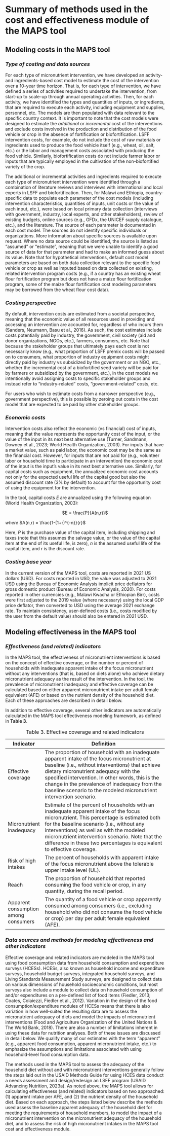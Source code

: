 # Summary of methods used in the cost and effectiveness module of the MAPS tool

## Modeling costs in the MAPS tool

### *Type of costing and data sources*

For each type of micronutrient intervention, we have developed an activity- and ingredients-based cost model to estimate the cost of the intervention over a 10-year time horizon. That is, for each type of intervention, we have defined a series of activities required to undertake the intervention, from start-up to scale-up through annual operating activities. Then, for each activity, we have identified the types and quantities of inputs, or ingredients, that are required to execute each activity, including equipment and supplies, personnel, etc. The models are then populated with data relevant to the specific country context. It is important to note that the cost models were designed to estimate the *additional* or *incremental* cost of the interventions and exclude costs involved in the production and distribution of the food vehicle or crop in the absence of fortification or biofortification. LSFF intervention costs, for example, do not include the cost of raw materials or ingredients used to produce the food vehicle itself (e.g., wheat, oil, salt, etc.) or the labor and management costs associated with producing the food vehicle. Similarly, biofortification costs do not include farmer labor or inputs that are typically employed in the cultivation of the non-biofortified variety of the crop.

The additional or incremental activities and ingredients required to execute each type of micronutrient intervention were identified through a combination of literature reviews and interviews with international and local experts in LSFF and biofortification. Then, for Malawi and Ethiopia, country-specific data to populate each parameter of the cost models (including intervention characteristics, quantities of inputs, unit costs or the value of each input, etc.), were based on local primary data collection (interviews with government, industry, local experts, and other stakeholders), review of existing budgets, online sources (e.g., GFDx, the UNICEF supply catalogue, etc.), and the literature. The source of each parameter is documented in each cost model. The sources do not identify specific individuals or organizations. More information about specific sources is available upon request. Where no data source could be identified, the source is listed as “assumed” or “estimate”, meaning that we were unable to identify a good source of data for that parameter and had to make an informed guess about its value. Note that for hypothetical interventions, default cost model parameters are based on both data collection relevant to the specific food vehicle or crop as well as imputed based on data collected on existing, related intervention program costs (e.g., if a country has an existing wheat flour fortification program but does not have a maize flour fortification program, some of the maize flour fortification cost modeling parameters may be borrowed from the wheat flour cost data).

### *Costing perspective*

By default, intervention costs are estimated from a societal perspective, meaning that the economic value of all resources used in providing and accessing an intervention are accounted for, regardless of who incurs them (Sanders, Neumann, Basu et al., 2016). As such, the cost estimates include costs potentially paid by industry, the government, civil society (aid and donor organizations, NGOs, etc.), farmers, consumers, etc. Note that because the stakeholder groups that ultimately pays each cost is not necessarily know (e.g., what proportion of LSFF premix costs will be passed on to consumers, what proportion of industry equipment costs might directly paid by industry vs subsidized by the government or an NGO, etc., whether the incremental cost of a biofortified seed variety will be paid for by farmers or subsidized by the government, etc.), in the cost models we intentionally avoid assigning costs to specific stakeholder groups and instead refer to “industry-related” costs, “government-related” costs, etc.

For users who wish to estimate costs from a narrower perspective (e.g., government perspective), this is possible by zeroing out costs in the cost model that are expected to be paid by other stakeholder groups.

### *Economic costs*

Intervention costs also reflect the economic (vs financial) cost of inputs, meaning that the value represents the opportunity cost of the input, or the value of the input in its next best alternative use (Turner, Sandmann, Downey et al., 2023; World Health Organization, 2003). For inputs that have a market value, such as paid labor, the economic cost may be the same as the financial cost. However, for inputs that are not paid for (e.g., volunteer labor or household time to participate in an intervention) the economic cost of the input is the input’s value in its next best alternative use. Similarly, for capital costs such as equipment, the annualized economic cost accounts not only for the expected useful life of the capital good but also the assumed discount rate (3% by default) to account for the opportunity cost of using the equipment for the intervention.

In the tool, capital costs $E$ are annualized using the following equation (World Health Organization, 2003):

<center>$E = \frac{P}{A(n,r)}$</center>

*where* $A(n,r) =  \frac{1-(1+r)^{-n}}{r}$

Here, $P$ is the purchase value of the capital item, including shipping and taxes (note that this assumes the salvage value, or the value of the capital item at the end of its useful life, is zero), $n$ is the assumed useful life of the capital item, and $r$ is the discount rate.

### *Costing base year*

In the current version of the MAPS tool, costs are reported in 2021 US dollars (USD). For costs reported in USD, the value was adjusted to 2021 USD using the Bureau of Economic Analysis implicit price deflators for gross domestic product (Bureau of Economic Analysis, 2020). For costs reported in other currencies (e.g., Malawi Kwacha or Ethiopian Birr), costs were first adjusted to the 2019 value (where necessary) using the local GDP price deflator, then converted to USD using the average 2021 exchange rate. To maintain consistency, user-defined costs (i.e., costs modified by the user from the default value) should also be entered in 2021 USD.

## Modeling effectiveness in the MAPS tool

### *Effectiveness (and related) indicators*

In the MAPS tool, the effectiveness of micronutrient interventions is based on the concept of effective coverage, or the number or percent of households with inadequate apparent intake of the focus micronutrient without any interventions (that is, based on diets alone) who achieve dietary micronutrient adequacy as the result of the intervention. In the tool, the prevalence of micronutrient inadequacy and effective coverage can be calculated based on either apparent micronutrient intake per adult female equivalent (AFE) or based on the nutrient density of the household diet. Each of these approaches are described in detail below.

In addition to effective coverage, several other indicators are automatically calculated in the MAPS tool effectiveness modeling framework, as defined in **Table 3**.

| **Indicator**                        | **Definition**                                                                                                                                                                                                                                                                                                                                                     |
|--------------------------------------|--------------------------------------------------------------------------------------------------------------------------------------------------------------------------------------------------------------------------------------------------------------------------------------------------------------------------------------------------------------------|
| Effective coverage                   | The proportion of household with an inadequate apparent intake of the focus micronutrient at baseline (i.e., without interventions) that achieve dietary micronutrient adequacy with the specified intervention. In other words, this is the change in the prevalence of inadequacy from the baseline scenario to the modeled micronutrient intervention scenario. |
| Micronutrient inadequacy             | Estimate of the percent of households with an inadequate apparent intake of the focus micronutrient. This percentage is estimated both for the baseline scenario (i.e., without any interventions) as well as with the modeled micronutrient intervention scenario. Note that the difference in these two percentages is equivalent to effective coverage.         |
| Risk of high intakes                 | The percent of households with apparent intake of the focus micronutrient above the tolerable upper intake level (UL).                                                                                                                                                                                                                                             |
| Reach                                | The proportion of household that reported consuming the food vehicle or crop, in any quantity, during the recall period.                                                                                                                                                                                                                                           |
| Apparent consumption among consumers | The quantity of a food vehicle or crop apparently consumed among consumers (i.e., excluding household who did not consume the food vehicle or crop) per day per adult female equivalent (AFE).                                                                                                                                                                     |

: Table 3. Effective coverage and related indicators

### *Data sources and methods for modeling effectiveness and other indicators*

Effective coverage and related indicators are modeled in the MAPS tool using food consumption data from household consumption and expenditure surveys (HCESs). HCESs, also known as household income and expenditure surveys, household budget surveys, integrated household surveys, and Living Standards Measurement Study surveys, are designed to collect data on various dimensions of household socioeconomic conditions, but most surveys also include a module to collect data on household consumption of and/or expenditures on a pre-defined list of food items (Fiedler, 2013; Coates, Colaiezzi, Fiedler et al., 2012). Variation in the design of the food consumption/expenditure modules of HCESs means that there is also variation in how well-suited the resulting data are to assess the micronutrient adequacy of diets and model the impacts of micronutrient interventions (Food and Agriculture Organization of the United Nations & The World Bank, 2018). There are also a number of limitations inherent in using these data for nutrition analyses. Both of these issues are discussed in detail below. We qualify many of our estimates with the term “apparent” (e.g., apparent food consumption, apparent micronutrient intake, etc.) to emphasize the assumptions and limitations associated with using household-level food consumption data.

The methods used in the MAPS tool to assess the adequacy of the household diet without and with micronutrient interventions generally follow the steps laid out in the USAID Methods Guide for using HCES data conduct a needs assessment and design/redesign an LSFF program (USAID Advancing Nutrition, 2023a). As noted above, the MAPS tool allows for calculating effectiveness (and related) indicators based on two approached: (1) apparent intake per AFE, and (2) the nutrient density of the household diet. Based on each approach, the steps listed below describe the methods used assess the baseline apparent adequacy of the household diet for meeting the requirements of household members, to model the impact of a micronutrient intervention on the micronutrient adequacy of the household diet, and to assess the risk of high micronutrient intakes in the MAPS tool cost and effectiveness module.

